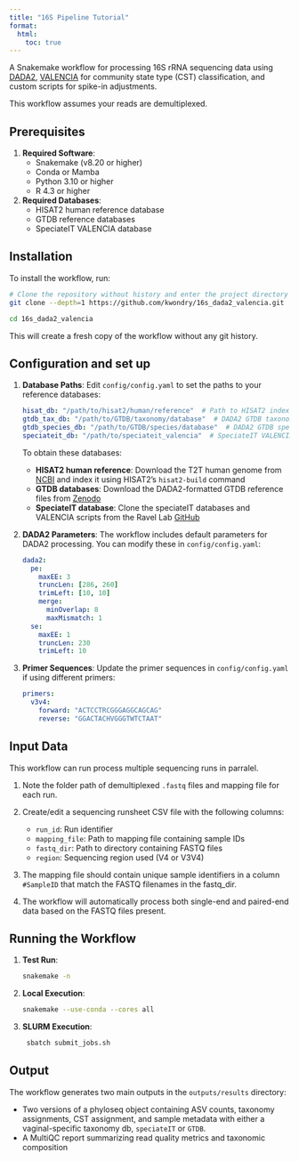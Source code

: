 ```yaml
---
title: "16S Pipeline Tutorial"
format:
  html:
    toc: true
---
```



A Snakemake workflow for processing 16S rRNA sequencing data using [DADA2](https://benjjneb.github.io/dada2/){target="_blank"}, [VALENCIA](https://github.com/ravel-lab/VALENCIA){target="_blank"} for community state type (CST) classification, and custom scripts for spike-in adjustments.

This workflow assumes your reads are demultiplexed.


## Prerequisites

1. **Required Software**:
   - Snakemake (v8.20 or higher)
   - Conda or Mamba
   - Python 3.10 or higher
   - R 4.3 or higher

2. **Required Databases**:
   - HISAT2 human reference database
   - GTDB reference databases
   - SpeciateIT VALENCIA database

## Installation

To install the workflow, run:

```bash
# Clone the repository without history and enter the project directory
git clone --depth=1 https://github.com/kwondry/16s_dada2_valencia.git

cd 16s_dada2_valencia
```

This will create a fresh copy of the workflow without any git history.

## Configuration and set up

1. **Database Paths**:
   Edit `config/config.yaml` to set the paths to your reference databases:
   ```yaml
   hisat_db: "/path/to/hisat2/human/reference"  # Path to HISAT2 index of T2T human genome
   gtdb_tax_db: "/path/to/GTDB/taxonomy/database"  # DADA2 GTDB taxonomy database
   gtdb_species_db: "/path/to/GTDB/species/database"  # DADA2 GTDB species database 
   speciateit_db: "/path/to/speciateit_valencia"  # SpeciateIT VALENCIA database
   ```

   To obtain these databases:
   - **HISAT2 human reference**: Download the T2T human genome from [NCBI](https://www.ncbi.nlm.nih.gov/datasets/genome/GCF_009914755.1/){target="_blank"} and index it using HISAT2's `hisat2-build` command
   - **GTDB databases**: Download the DADA2-formatted GTDB reference files from [Zenodo](https://zenodo.org/record/4587955){target="_blank"}
   - **SpeciateIT database**: Clone the speciateIT databases and VALENCIA scripts from the Ravel Lab [GitHub](https://github.com/ravel-lab/speciateIT){target="_blank"}

2. **DADA2 Parameters**:
   The workflow includes default parameters for DADA2 processing. You can modify these in `config/config.yaml`:
   ```yaml
   dada2:
     pe:
       maxEE: 3
       truncLen: [286, 260]
       trimLeft: [10, 10]
       merge:
         minOverlap: 8
         maxMismatch: 1
     se:
       maxEE: 1
       truncLen: 230
       trimLeft: 10
   ```

3. **Primer Sequences**:
   Update the primer sequences in `config/config.yaml` if using different primers:
   ```yaml
   primers:
     v3v4:
       forward: "ACTCCTRCGGGAGGCAGCAG"
       reverse: "GGACTACHVGGGTWTCTAAT"
   ```

## Input Data

This workflow can run process multiple sequencing runs in parralel.

1. Note the folder path of demultiplexed `.fastq` files and mapping file for each run.

2. Create/edit a sequencing runsheet CSV file with the following columns:
   - `run_id`: Run identifier
   - `mapping_file`: Path to mapping file containing sample IDs
   - `fastq_dir`: Path to directory containing FASTQ files
   - `region`: Sequencing region used (V4 or V3V4)

3. The mapping file should contain unique sample identifiers in a column `#SampleID` that match the FASTQ filenames in the fastq_dir.

4. The workflow will automatically process both single-end and paired-end data based on the FASTQ files present.

## Running the Workflow

1. **Test Run**:
   ```bash
   snakemake -n
   ```

2. **Local Execution**:
   ```bash
   snakemake --use-conda --cores all
   ```

3. **SLURM Execution**:
   ```bash
    sbatch submit_jobs.sh
   ```

## Output

The workflow generates two main outputs in the `outputs/results` directory:

- Two versions of a phyloseq object containing ASV counts, taxonomy assignments, CST assignment, and sample metadata with either a vaginal-specific taxonomy db, `speciateIT` or `GTDB`.
- A MultiQC report summarizing read quality metrics and taxonomic composition

